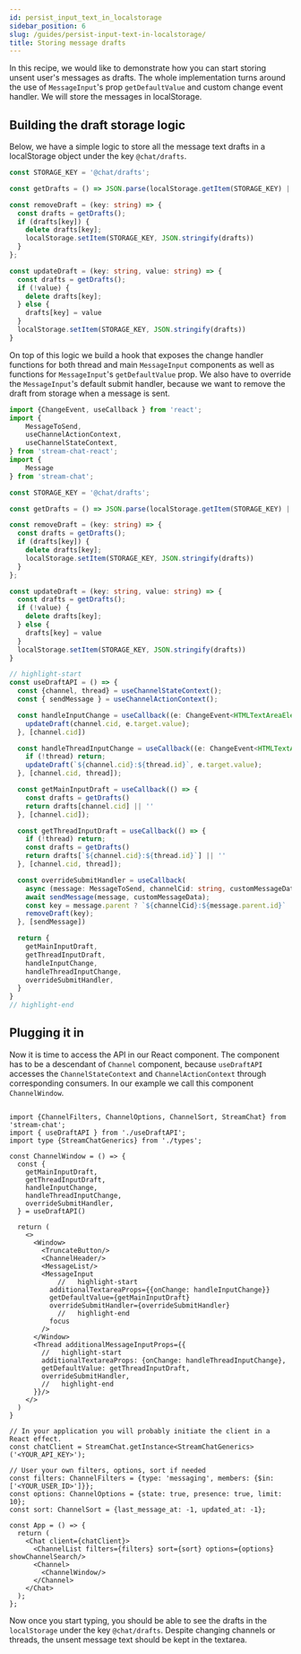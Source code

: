 ```yaml
---
id: persist_input_text_in_localstorage
sidebar_position: 6
slug: /guides/persist-input-text-in-localstorage/
title: Storing message drafts
---
```


In this recipe, we would like to demonstrate how you can start storing unsent user's messages as drafts. The whole implementation turns around the use of `MessageInput`'s prop `getDefaultValue` and custom change event handler. We will store the messages in localStorage.


## Building the draft storage logic
Below, we have a simple logic to store all the message text drafts in a localStorage object under the key `@chat/drafts`.

```ts
const STORAGE_KEY = '@chat/drafts';

const getDrafts = () => JSON.parse(localStorage.getItem(STORAGE_KEY) || '{}');

const removeDraft = (key: string) => {
  const drafts = getDrafts();
  if (drafts[key]) {
    delete drafts[key];
    localStorage.setItem(STORAGE_KEY, JSON.stringify(drafts))
  }
};

const updateDraft = (key: string, value: string) => {
  const drafts = getDrafts();
  if (!value) {
    delete drafts[key];
  } else {
    drafts[key] = value
  }
  localStorage.setItem(STORAGE_KEY, JSON.stringify(drafts))
}
```

On top of this logic we build a hook that exposes the change handler functions for both thread and main `MessageInput` components as well as functions for `MessageInput`'s `getDefaultValue` prop. We also have to override the `MessageInput`'s default submit handler, because we want to remove the draft from storage when a message is sent.

```ts
import {ChangeEvent, useCallback } from 'react';
import {
    MessageToSend,
    useChannelActionContext,
    useChannelStateContext,
} from 'stream-chat-react';
import {
    Message
} from 'stream-chat';

const STORAGE_KEY = '@chat/drafts';

const getDrafts = () => JSON.parse(localStorage.getItem(STORAGE_KEY) || '{}');

const removeDraft = (key: string) => {
  const drafts = getDrafts();
  if (drafts[key]) {
    delete drafts[key];
    localStorage.setItem(STORAGE_KEY, JSON.stringify(drafts))
  }
};

const updateDraft = (key: string, value: string) => {
  const drafts = getDrafts();
  if (!value) {
    delete drafts[key];
  } else {
    drafts[key] = value
  }
  localStorage.setItem(STORAGE_KEY, JSON.stringify(drafts))
}

// highlight-start
const useDraftAPI = () => {
  const {channel, thread} = useChannelStateContext();
  const { sendMessage } = useChannelActionContext();

  const handleInputChange = useCallback((e: ChangeEvent<HTMLTextAreaElement>) => {
    updateDraft(channel.cid, e.target.value);
  }, [channel.cid])

  const handleThreadInputChange = useCallback((e: ChangeEvent<HTMLTextAreaElement>) => {
    if (!thread) return;
    updateDraft(`${channel.cid}:${thread.id}`, e.target.value);
  }, [channel.cid, thread]);

  const getMainInputDraft = useCallback(() => {
    const drafts = getDrafts()
    return drafts[channel.cid] || ''
  }, [channel.cid]);

  const getThreadInputDraft = useCallback(() => {
    if (!thread) return;
    const drafts = getDrafts()
    return drafts[`${channel.cid}:${thread.id}`] || ''
  }, [channel.cid, thread]);

  const overrideSubmitHandler = useCallback(
    async (message: MessageToSend, channelCid: string, customMessageData?: Partial<Message>,) => {
    await sendMessage(message, customMessageData);
    const key = message.parent ? `${channelCid}:${message.parent.id}` : channelCid;
    removeDraft(key);
  }, [sendMessage])

  return {
    getMainInputDraft,
    getThreadInputDraft,
    handleInputChange,
    handleThreadInputChange,
    overrideSubmitHandler,
  }
}
// highlight-end
```

## Plugging it in

Now it is time to access the API in our React component. The component has to be a descendant of `Channel` component, because `useDraftAPI` accesses the `ChannelStateContext` and `ChannelActionContext` through corresponding consumers. In our example we call this component `ChannelWindow`.

```tsx

import {ChannelFilters, ChannelOptions, ChannelSort, StreamChat} from 'stream-chat';
import { useDraftAPI } from './useDraftAPI';
import type {StreamChatGenerics} from './types';

const ChannelWindow = () => {
  const {
    getMainInputDraft,
    getThreadInputDraft,
    handleInputChange,
    handleThreadInputChange,
    overrideSubmitHandler,
  } = useDraftAPI()

  return (
    <>
      <Window>
        <TruncateButton/>
        <ChannelHeader/>
        <MessageList/>
        <MessageInput
            //   highlight-start
          additionalTextareaProps={{onChange: handleInputChange}}
          getDefaultValue={getMainInputDraft}
          overrideSubmitHandler={overrideSubmitHandler}
            //   highlight-end
          focus
        />
      </Window>
      <Thread additionalMessageInputProps={{
        //   highlight-start
        additionalTextareaProps: {onChange: handleThreadInputChange},
        getDefaultValue: getThreadInputDraft,
        overrideSubmitHandler,
        //   highlight-end
      }}/>
    </>
  )
}

// In your application you will probably initiate the client in a React effect.
const chatClient = StreamChat.getInstance<StreamChatGenerics>('<YOUR_API_KEY>');

// User your own filters, options, sort if needed
const filters: ChannelFilters = {type: 'messaging', members: {$in: ['<YOUR_USER_ID>']}};
const options: ChannelOptions = {state: true, presence: true, limit: 10};
const sort: ChannelSort = {last_message_at: -1, updated_at: -1};

const App = () => {
  return (
    <Chat client={chatClient}>
      <ChannelList filters={filters} sort={sort} options={options} showChannelSearch/>
      <Channel>
        <ChannelWindow/>
      </Channel>
    </Chat>
  );
};
```

Now once you start typing, you should be able to see the drafts in the `localStorage` under the key `@chat/drafts`. Despite changing channels or threads, the unsent message text should be kept in the textarea.
